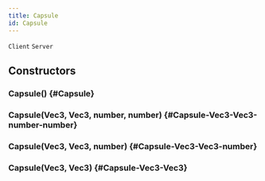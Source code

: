 ```yaml
---
title: Capsule
id: Capsule
---
```

`Client`
`Server`

## Constructors

### Capsule() {#Capsule}

### Capsule(Vec3, Vec3, number, number) {#Capsule-Vec3-Vec3-number-number}

### Capsule(Vec3, Vec3, number) {#Capsule-Vec3-Vec3-number}

### Capsule(Vec3, Vec3) {#Capsule-Vec3-Vec3}

